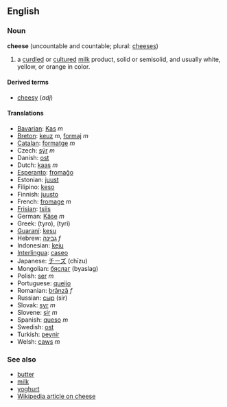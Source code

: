 ==English==
=== Noun ===
'''cheese''' (uncountable and countable; plural: [[chees]]es)

# a [[curdle]]d or [[culture]]d [[milk]] product, solid or semisolid, and usually white, yellow, or orange in color.

====Derived terms====
*[[cheesy]] (''adj'')

==== Translations ====
*[[Bavarian]]: [[Kas]] ''m''
*[[Breton]]: [[keuz]] ''m'', [[formaj]] ''m''
*[[Catalan]]: [[formatge]] ''m''
*Czech: [[sýr]] ''m''
*Danish: [[ost]]
*Dutch: [[kaas]] ''m''
*[[Esperanto]]: [[fromaĝo]]
*Estonian: [[juust]]
*Filipino: [[keso]]
*Finnish: [[juusto]]
*French: [[fromage]] ''m''
*[[Frisian]]: [[tsiis]]
*German: [[Käse]] ''m''
*Greek: (tyro), (tyri)
*[[Guaraní]]: [[kesu]]
*Hebrew: [[גבינה]] ''f''
*Indonesian: [[keju]]
*[[Interlingua]]: [[caseo]]
*Japanese: [[チーズ]] (chīzu)
*Mongolian: [[бяслаг]] (byaslag)
*Polish: [[ser]] ''m''
*Portuguese: [[queijo]]
*Romanian: [[brânză]] ''f''
*Russian: [[сыр]] (sir)
*Slovak: [[syr]] ''m''
*Slovene: [[sir]] ''m''
*Spanish: [[queso]] ''m''
*Swedish: [[ost]]
*Turkish: [[peynir]]
*Welsh: [[caws]] ''m''

===See also===
*[[butter]]
*[[milk]]
*[[yoghurt]]
*[[w:Cheese|Wikipedia article on cheese]]